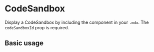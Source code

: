 

<Meta title="Components/CodeSandbox" component={CodeSandbox} />

# CodeSandbox

Display a CodeSandbox by including the component in your `.mdx`. The `codeSandboxId` prop is required.

<Props of={CodeSandbox} />

## Basic usage

<Preview>
  <CodeSandbox codeSandboxId="react-new" />
</Preview>
